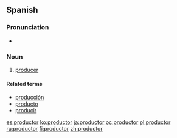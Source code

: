 ==Spanish==

===Pronunciation===
* {{IPA|/pɾoðukˈto̞ɾ/|lang=es}}

===Noun===
{{es-noun-mf|f=productora|mpl=productores|fpl=productoras}}

# [[producer]]

====Related terms====
* [[producción]]
* [[producto]]
* [[producir]]

[[es:productor]]
[[ko:productor]]
[[ja:productor]]
[[oc:productor]]
[[pl:productor]]
[[ru:productor]]
[[fi:productor]]
[[zh:productor]]